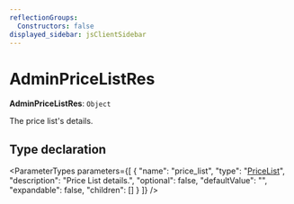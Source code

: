 ```yaml
---
reflectionGroups:
  Constructors: false
displayed_sidebar: jsClientSidebar
---
```



# AdminPriceListRes

 **AdminPriceListRes**: `Object`

The price list's details.

## Type declaration

<ParameterTypes parameters={[
  {
    "name": "price_list",
    "type": "[PriceList](../classes/js_client.internal.PriceList.mdx)",
    "description": "Price List details.",
    "optional": false,
    "defaultValue": "",
    "expandable": false,
    "children": []
  }
]} />
